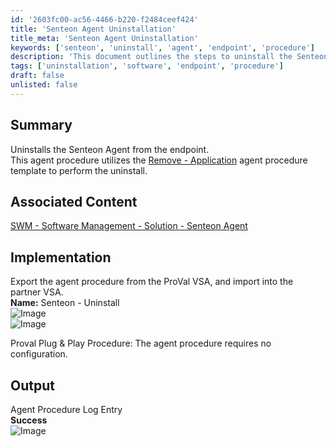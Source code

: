 ```yaml
---
id: '2603fc00-ac56-4466-b220-f2484ceef424'
title: 'Senteon Agent Uninstallation'
title_meta: 'Senteon Agent Uninstallation'
keywords: ['senteon', 'uninstall', 'agent', 'endpoint', 'procedure']
description: 'This document outlines the steps to uninstall the Senteon Agent from an endpoint using the Remove - Application agent procedure template. It provides details on the implementation process, including exporting and importing the agent procedure within the ProVal VSA environment.'
tags: ['uninstallation', 'software', 'endpoint', 'procedure']
draft: false
unlisted: false
---
```

## Summary

Uninstalls the Senteon Agent from the endpoint.  
This agent procedure utilizes the [Remove - Application](https://proval.itglue.com/5078775/docs/11259375) agent procedure template to perform the uninstall.

## Associated Content

[SWM - Software Management - Solution - Senteon Agent](https://proval.itglue.com/DOC-5078775-16541168)

## Implementation

Export the agent procedure from the ProVal VSA, and import into the partner VSA.  
**Name:** Senteon - Uninstall  
![Image](../../../static/img/Senteon---Uninstall/image_1.png)  
![Image](../../../static/img/Senteon---Uninstall/image_2.png)  

Proval Plug & Play Procedure: The agent procedure requires no configuration.

## Output

Agent Procedure Log Entry  
**Success**  
![Image](../../../static/img/Senteon---Uninstall/image_3.png)  











